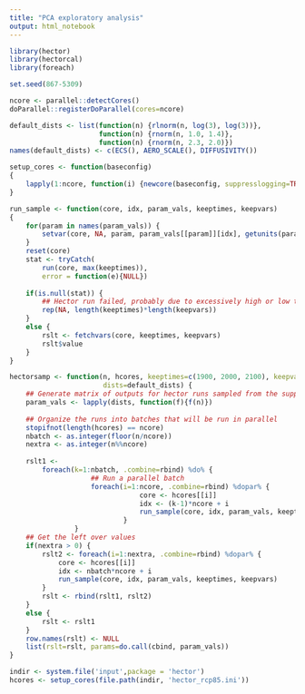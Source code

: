 ```yaml
---
title: "PCA exploratory analysis"
output: html_notebook
---
```


```r
library(hector)
library(hectorcal)
library(foreach)

set.seed(867-5309)

ncore <- parallel::detectCores()
doParallel::registerDoParallel(cores=ncore)

default_dists <- list(function(n) {rlnorm(n, log(3), log(3))},
                      function(n) {rnorm(n, 1.0, 1.4)},
                      function(n) {rnorm(n, 2.3, 2.0)})
names(default_dists) <- c(ECS(), AERO_SCALE(), DIFFUSIVITY())

setup_cores <- function(baseconfig) 
{
    lapply(1:ncore, function(i) {newcore(baseconfig, suppresslogging=TRUE)})
}

run_sample <- function(core, idx, param_vals, keeptimes, keepvars)
{
    for(param in names(param_vals)) {
        setvar(core, NA, param, param_vals[[param]][idx], getunits(param))
    }
    reset(core)
    stat <- tryCatch(
        run(core, max(keeptimes)),
        error = function(e){NULL})
    
    if(is.null(stat)) {
        ## Hector run failed, probably due to excessively high or low temperature.
        rep(NA, length(keeptimes)*length(keepvars))
    }
    else {
        rslt <- fetchvars(core, keeptimes, keepvars)
        rslt$value
    }    
}

hectorsamp <- function(n, hcores, keeptimes=c(1900, 2000, 2100), keepvars=c(GLOBAL_TEMP()),
                       dists=default_dists) {
    ## Generate matrix of outputs for hector runs sampled from the supplied distribution
    param_vals <- lapply(dists, function(f){f(n)})
    
    ## Organize the runs into batches that will be run in parallel
    stopifnot(length(hcores) == ncore)
    nbatch <- as.integer(floor(n/ncore))
    nextra <- as.integer(n%%ncore)
    
    rslt1 <-
        foreach(k=1:nbatch, .combine=rbind) %do% {
                    ## Run a parallel batch
                    foreach(i=1:ncore, .combine=rbind) %dopar% {
                                core <- hcores[[i]]
                                idx <- (k-1)*ncore + i
                                run_sample(core, idx, param_vals, keeptimes, keepvars)
                            }
                }
    ## Get the left over values
    if(nextra > 0) {
        rslt2 <- foreach(i=1:nextra, .combine=rbind) %dopar% {
            core <- hcores[[i]]
            idx <- nbatch*ncore + i
            run_sample(core, idx, param_vals, keeptimes, keepvars)
        }
        rslt <- rbind(rslt1, rslt2)
    }
    else {
        rslt <- rslt1
    }
    row.names(rslt) <- NULL
    list(rslt=rslt, params=do.call(cbind, param_vals))
}
```

```r
indir <- system.file('input',package = 'hector')
hcores <- setup_cores(file.path(indir, 'hector_rcp85.ini'))
```
